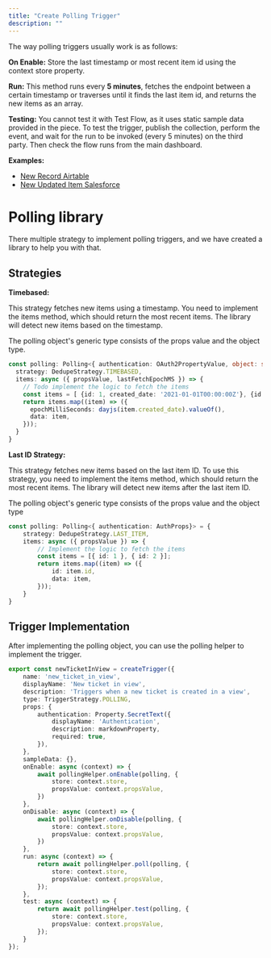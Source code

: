 ```yaml
---
title: "Create Polling Trigger"
description: ""
---
```


The way polling triggers usually work is as follows:

**On Enable:**
Store the last timestamp or most recent item id using the context store property.

**Run:**
This method runs every **5 minutes**, fetches the endpoint between a certain timestamp or traverses until it finds the last item id, and returns the new items as an array.

**Testing:**
You cannot test it with Test Flow, as it uses static sample data provided in the piece. 
To test the trigger, publish the collection, perform the event, and wait for the run to be invoked (every 5 minutes) on the third party. Then check the flow runs from the main dashboard.

**Examples:**
- [New Record Airtable](https://github.com/activepieces/activepieces/blob/main/packages/pieces/airtable/src/lib/trigger/new-record.trigger.ts)
- [New Updated Item Salesforce](https://github.com/activepieces/activepieces/blob/main/packages/pieces/salesforce/src/lib/trigger/new-updated-record.ts)

# Polling library

There multiple strategy to implement polling triggers, and we have created a library to help you with that. 

## Strategies

**Timebased:**

This strategy fetches new items using a timestamp. You need to implement the items method, which should return the most recent items. 
The library will detect new items based on the timestamp.

The polling object's generic type consists of the props value and the object type.

```typescript
const polling: Polling<{ authentication: OAuth2PropertyValue, object: string }> = {
  strategy: DedupeStrategy.TIMEBASED,
  items: async ({ propsValue, lastFetchEpochMS }) => {
    // Todo implement the logic to fetch the items
    const items = [ {id: 1, created_date: '2021-01-01T00:00:00Z'}, {id: 2, created_date: '2021-01-01T00:00:00Z'}];
    return items.map((item) => ({
      epochMilliSeconds: dayjs(item.created_date).valueOf(),
      data: item,
    }));
  }
}
```

**Last ID Strategy:**

This strategy fetches new items based on the last item ID. To use this strategy, you need to implement the items method, which should return the most recent items.
The library will detect new items after the last item ID.

The polling object's generic type consists of the props value and the object type

```typescript
const polling: Polling<{ authentication: AuthProps}> = {
    strategy: DedupeStrategy.LAST_ITEM,
    items: async ({ propsValue }) => {
        // Implement the logic to fetch the items
        const items = [{ id: 1 }, { id: 2 }];
        return items.map((item) => ({
            id: item.id,
            data: item,
        }));
    }
}
```

## Trigger Implementation

After implementing the polling object, you can use the polling helper to implement the trigger.

```typescript
export const newTicketInView = createTrigger({
    name: 'new_ticket_in_view',
    displayName: 'New ticket in view',
    description: 'Triggers when a new ticket is created in a view',
    type: TriggerStrategy.POLLING,
    props: {
        authentication: Property.SecretText({
            displayName: 'Authentication',
            description: markdownProperty,
            required: true,
        }),
    },
    sampleData: {},
    onEnable: async (context) => {
        await pollingHelper.onEnable(polling, {
            store: context.store,
            propsValue: context.propsValue,
        })
    },
    onDisable: async (context) => {
        await pollingHelper.onDisable(polling, {
            store: context.store,
            propsValue: context.propsValue,
        })
    },
    run: async (context) => {
        return await pollingHelper.poll(polling, {
            store: context.store,
            propsValue: context.propsValue,
        });
    },
    test: async (context) => {
        return await pollingHelper.test(polling, {
            store: context.store,
            propsValue: context.propsValue,
        });
    }
});
```